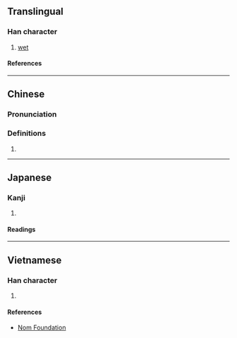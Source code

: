 {{character info}}
==Translingual==

===Han character===
{{Han char|rn=85|rad=水|as=10|sn=13|four=|canj=EASM|ids=⿰氵𦐇}}

# [[wet]]

====References====
{{Han ref|kx=0641.130|dkj=17991|dj=1048.180|hdz=31698.090|uh=6EBB}}

----

==Chinese==
{{zh-forms}}

===Pronunciation===
{{zh-pron
|m=tā
|c=taap3
|mc=
|oc=y
|ma=
|cat=a
}}

===Definitions===
{{zh-hanzi}}

# {{rfdef|zh}}

----

==Japanese==

===Kanji===
{{ja-kanji|grade=|rs=水10}}

# {{rfdef|ja|sort=水10}}

====Readings====
{{ja-readings
|on=とう
|kun=うるおう
}}

----

==Vietnamese==

===Han character===
{{vi-readings|rs=水10|reading=tháp}}

# {{rfdef|vi|sort=水10}}

====References====
*[http://nomfoundation.org/common/nom_details.php?codepoint=6ebb Nom Foundation]
